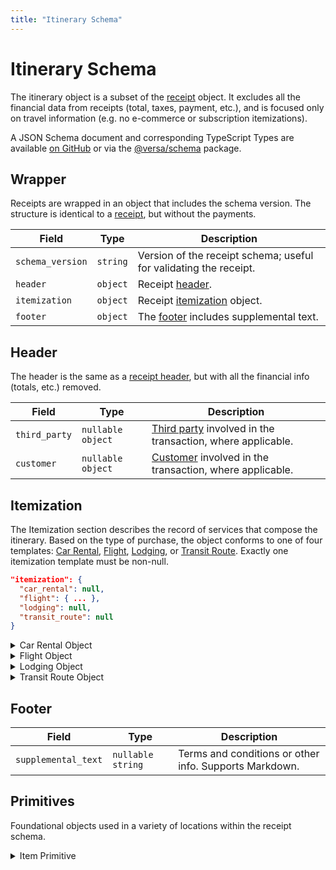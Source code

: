 ```yaml
---
title: "Itinerary Schema"
---
```


# Itinerary Schema

The itinerary object is a subset of the [receipt](/receipt) object. It excludes all the financial data from receipts (total, taxes, payment, etc.), and is focused only on travel information (e.g. no e-commerce or subscription itemizations).

A JSON Schema document and corresponding TypeScript Types are available [on GitHub](https://github.com/versa-protocol/schema/blob/main/data/itinerary.schema.json) or via the [@versa/schema](https://www.npmjs.com/package/@versa/schema) package.

## Wrapper

Receipts are wrapped in an object that includes the schema version. The structure is identical to a [receipt](/receipt), but without the payments.

| Field            | Type     | Description                                                       |
| ---------------- | -------- | ----------------------------------------------------------------- |
| `schema_version` | `string` | Version of the receipt schema; useful for validating the receipt. |
| `header`         | `object` | Receipt [header](#header).                                        |
| `itemization`    | `object` | Receipt [itemization](#itemization) object.                       |
| `footer`         | `object` | The [footer](/#footer) includes supplemental text.                |

## Header

The header is the same as a [receipt header](/receipt#header), but with all the financial info (totals, etc.) removed.

| Field         | Type              | Description                                                                        |
| ------------- | ----------------- | ---------------------------------------------------------------------------------- |
| `third_party` | `nullable object` | [Third party](/receipt#third-party) involved in the transaction, where applicable. |
| `customer`    | `nullable object` | [Customer](/receipt#customer) involved in the transaction, where applicable.       |

## Itemization

The Itemization section describes the record of services that compose the itinerary. Based on the type of purchase, the object conforms to one of four templates: [Car Rental](#car-rental), [Flight](#flight), [Lodging](#lodging), or [Transit Route](#transit-route). Exactly one itemization template must be non-null.

```json
"itemization": {
  "car_rental": null,
  "flight": { ... },
  "lodging": null,
  "transit_route": null
}
```

<details>
<summary>Car Rental Object</summary>
<article>

### Car Rental

View a complete [car rental itinerary](https://raw.githubusercontent.com/versa-protocol/schema/refs/heads/main/examples/itinerary/car_rental.json) example.

```JSON
"car_rental": {
  "rental_at": 1713196492,
  "return_at": 1713415500,
  "rental_location": { ... },
  "return_location": { ... },
  "vehicle": {
    "description": "Polestar 2",
    "image": null
  },
  "driver_name": "Henry Ford",
  "odometer_reading_in": 100,
  "odometer_reading_out": 210,
  "items": [ ... ],
  "metadata": [],
}
```

| Field                  | Type               | Description                                                               |
| ---------------------- | ------------------ | ------------------------------------------------------------------------- |
| `rental_at`            | `integer`          | Rental time. Measured in seconds since the Unix epoch.                    |
| `return_at`            | `integer`          | Return time. Measured in seconds since the Unix epoch.                    |
| `rental_location`      | `object`           | A [place](/receipts#place) describing the rental location.                |
| `return_location`      | `object`           | A [place](/receipts#place) describing the return location.                |
| `vehicle`              | `object`           | A [vehicle](#vehicle) object.                                             |
| `driver_name`          | `nullable string`  |                                                                           |
| `odometer_reading_in`  | `nullable integer` |                                                                           |
| `odometer_reading_out` | `nullable integer` |                                                                           |
| `items`                | `array`            | An array of generic [item](#item) objects.                                |
| `metadata`             | `array`            | Array of [metadata](/receipts#metadata) objects, for any additional info. |

#### Vehicle

| Field         | Type              | Description   |
| ------------- | ----------------- | ------------- |
| `description` | `string`          | Type of car.  |
| `image`       | `nullable string` | Image of car. |

</article>
</details>

<details>
<summary>Flight Object</summary>
<article>

### Flight

View a complete [flight itinerary](https://raw.githubusercontent.com/versa-protocol/schema/refs/heads/main/examples/itinerary/flight.json) example.

| Field               | Type              | Description                            |
| ------------------- | ----------------- | -------------------------------------- |
| `tickets`           | `array`           | An array of [ticket](#ticket) objects. |
| `itinerary_locator` | `nullable string` |                                        |

#### Tickets

| Field            | Type              | Description                                                               |
| ---------------- | ----------------- | ------------------------------------------------------------------------- |
| `segments`       | `array`           | Array of [segments](#segments).                                           |
| `number`         | `nullable string` |                                                                           |
| `record_locator` | `nullable string` |                                                                           |
| `passenger`      | `nullable string` |                                                                           |
| `metadata`       | `array`           | Array of [metadata](/receipts#metadata) objects, for any additional info. |

#### Segments

| Field                    | Type               | Description                                                                                                          |
| ------------------------ | ------------------ | -------------------------------------------------------------------------------------------------------------------- |
| `departure_airport_code` | `string`           | The three-letter IATA airport code that the flight departed from.                                                    |
| `arrival_airport_code`   | `string`           | The three-letter IATA airport code of the flight’s destination.                                                      |
| `departure_at`           | `nullable integer` | Departure time. Measured in seconds since the Unix epoch.                                                            |
| `arrival_at`             | `nullable integer` | Arrival time. Measured in seconds since the Unix epoch.                                                              |
| `departure_tz`           | `nullable string`  | A list of possible time zone values is maintained at the [IANA Time Zone Database](https://www.iana.org/time-zones). |
| `arrival_tz`             | `nullable string`  | A list of possible time zone values is maintained at the [IANA Time Zone Database](https://www.iana.org/time-zones). |
| `flight_number`          | `nullable string`  | The two-letter IATA airline designator followed by a one to four digit number (e.g. 'DL123').                        |
| `class_of_service`       | `nullable string`  |                                                                                                                      |
| `seat`                   | `nullable string`  |                                                                                                                      |
| `aircraft_type`          | `nullable string`  | The ICAO code of the aircraft.                                                                                       |
| `metadata`               | `array`            | Array of [metadata](/receipts#metadata) objects, for any additional info.                                            |

</article>
</details>

<details>
<summary>Lodging Object</summary>
<article>

### Lodging

View a complete [lodging itinerary](https://raw.githubusercontent.com/versa-protocol/schema/refs/heads/main/examples/itinerary/lodging.json) example.

```JSON
lodging: {
  "check_in": 1713196492,
  "check_out": 1713473361,
  "guests": [ ... ],
  "room": "806",
  "location": { ... },
  "items": [ ... ],
  "metadata": [],
}
```

| Field       | Type              | Description                                                                                                  |
| ----------- | ----------------- | ------------------------------------------------------------------------------------------------------------ |
| `check_in`  | `int`             | Check-in date-time. Measured in seconds since the Unix epoch.                                                |
| `check_out` | `int`             | Check-out date-time. Measured in seconds since the Unix epoch.                                               |
| `guests`    | `array`           | Array of [person](#person) objects.                                                                          |
| `room`      | `nullable string` | Room number.                                                                                                 |
| `location`  | `nullable object` | A [place](/receipts#place) object describing the hotel / lodging.                                            |
| `items`     | `array`           | An array of generic [item](#item) objects. This includes the room rate, as well as incidentals / full folio. |
| `metadata`  | `array`           | Array of [metadata](/receipts#metadata) objects, for any additional info.                                    |

</article>
</details>

<details>
<summary>Transit Route Object</summary>
<article>

### Transit Route

A route, typically used by rideshare / taxi services, or rail / bus / ferry / etc. View complete [taxi itinerary](https://raw.githubusercontent.com/versa-protocol/schema/refs/heads/main/examples/itinerary/rideshare.json) or [rail itinerary](https://raw.githubusercontent.com/versa-protocol/schema/refs/heads/main/examples/itinerary/rail.json) examples.

```JSON
"transit_route": {
  "transit_route_items": [{
    "departure_address": {
      "street_address": "273 Sesame St",
      "city": "Brooklyn",
      "region": "NY",
      "country": "US",
      "postal_code": "11205",
      "lat": 40.68266,
      "lon": -73.94237,
      "tz": "America/New_York"
    },
    "arrival_address": {
      "street_address": "141 Broadway",
      "city": "Brooklyn",
      "region": "NY",
      "country": "US",
      "postal_code": "11205",
      "lat": 40.69954,
      "lon": -73.97064,
      "tz": "America/New_York"
    },
    "departure_at": 1713196492,
    "arrival_at": 1713197752,
    "passenger": null,
    "polyline": "syhwFxzhbMrFtdAmpAhOlGzmAi%5CdEaGEDgEoAEMfK",
    "metadata": [],
  }],
}
```

| Field                 | Type    | Description                                                 |
| --------------------- | ------- | ----------------------------------------------------------- |
| `transit_route_items` | `array` | Array of [transit route item](#transit-route-item) objects. |

#### Transit Route Item

| Field                | Type               | Description                                                                                                       |
| -------------------- | ------------------ | ----------------------------------------------------------------------------------------------------------------- |
| `departure_location` | `object`           | The origin [place](/receipts#place) object.                                                                       |
| `arrival_location`   | `object`           | The destination [place](/receipts#place) object.                                                                  |
| `departure_at`       | `nullable integer` | Departure time. Measured in seconds since the Unix epoch.                                                         |
| `arrival_at`         | `nullable integer` | Arrival time. Measured in seconds since the Unix epoch.                                                           |
| `mode`               | `nullable enum`    | One of `car`, `taxi`, `rail`, `bus`, `ferry`, `other`.                                                            |
| `passenger`          | `nullable string`  | For ticketed local transit, the passenger name.                                                                   |
| `polyline`           | `nullable string`  | An [encoded polyline](https://developers.google.com/maps/documentation/utilities/polylinealgorithm) of the route. |
| `metadata`           | `array`            | Array of key/value [metadata pairs](/receipts#metadata).                                                          |

</article>
</details>

## Footer

| Field               | Type              | Description                                            |
| ------------------- | ----------------- | ------------------------------------------------------ |
| `supplemental_text` | `nullable string` | Terms and conditions or other info. Supports Markdown. |

## Primitives

Foundational objects used in a variety of locations within the receipt schema.

<details>
<summary>Item Primitive</summary>
<article>

### Item

A generic line item.

```json
{
  "description": "Blue Cheese Crumbles",
  "quantity": 10,
  "unit": null,
  "product_image_asset_id": null,
  "group": null,
  "unspsc": null,
  "url": null,
  "date": null,
  "metadata": [{ "key": "SKU", "value": "524959" }]
}
```

| Field                    | Type              | Description                                                                                                                  |
| ------------------------ | ----------------- | ---------------------------------------------------------------------------------------------------------------------------- |
| `description`            | `string`          | Description of the good / service.                                                                                           |
| `quantity`               | `nullable number` | Quantity of items.                                                                                                           |
| `unit`                   | `nullable string` | Field describing the unit type, typically for weight or volume -based values, e.g. 'kg' or 'gallons'. Leave null for 'each'. |
| `product_image_asset_id` | `nullable string` | [Asset](/assets) id of uploaded product image.                                                                               |
| `group`                  | `nullable string` | Grouping of line items.                                                                                                      |
| `unspsc`                 | `nullable string` | The 8-digit [UNSPSC code](https://www.unspsc.org/) for this item.                                                            |
| `url`                    | `nullable string` | URL to product page.                                                                                                         |
| `date`                   | `nullable string` | Date corresponding to the given line item, in ISO 8601 format (YYYY-MM-DD).                                                  |
| `metadata`               | `array`           | Array of key/value [metadata pairs](/receipts#metadata), e.g. SKU.                                                           |

</article>
</details>
